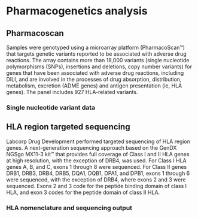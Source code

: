 # Pharmacogenetics analysis

## Pharmacoscan
Samples were genotyped using a microarray platform (PharmacoScan™) that targets genetic variants reported to be associated with adverse drug reactions. The array contains more than 18,000 variants (single nucleotide polymorphisms (SNPs), insertions and deletions, copy number variants) for genes that have been associated with adverse drug reactions, including DILI, and are involved in the processes of drug absorption, distribution, metabolism, excretion (ADME genes) and antigen presentation (ie, HLA genes). The panel includes 927 HLA-related variants.

### Single nucleotide variant data

## HLA region targeted sequencing

Labcorp Drug Development performed targeted sequencing of HLA region genes. A next-generation sequencing approach based on the GenDX NGSgo MX11-3 kit™ that provides full coverage of Class I and II HLA genes at high resolution, with the exception of DRB4, was used. For Class I HLA genes A, B, and C, exons 1 through 8 were sequenced. For Class II genes DRB1, DRB3, DRB4, DRB5, DQA1, DQB1, DPA1, and DPB1, exons 1 through 6 were sequenced, with the exception of DRB4, where exons 2 and 3 were sequenced. Exons 2 and 3 code for the peptide binding domain of class I HLA, and exon 3 codes for the peptide domain of class II HLA.

### HLA nomenclature and sequencing output